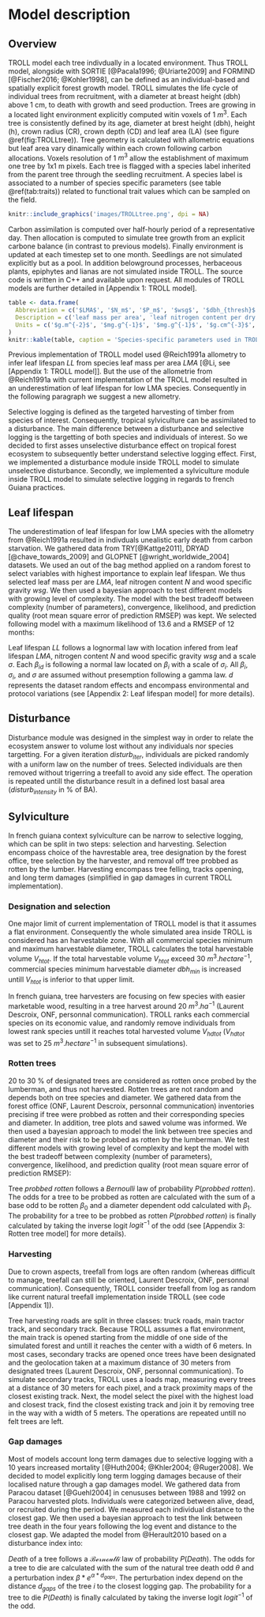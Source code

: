 # Model description

## Overview

TROLL model each tree indivdually in a located environment. Thus TROLL model, alongside with SORTIE  [@Pacala1996; @Uriarte2009] and FORMIND [@Fischer2016; @Kohler1998], can be defined as an individual-based and spatially explicit forest growth model. TROLL simulates the life cycle of individual trees from recruitment, with a diameter at breast height (dbh) above 1 cm, to death with growth and seed production. Trees are growing in a located light environment explicitly computed witin voxels of 1 $m^3$. Each tree is consistently defined by its age, diameter at brest height (dbh), height (h), crown radius (CR), crown depth (CD) and leaf area (LA) (see figure \@ref(fig:TROLLtree)). Tree geometry is calculated with allometric equations but leaf area vary dinamically within each crown following carbon allocations. Voxels resolution of 1 $m^3$ allow the establishment of maximum one tree by 1x1 m pixels. Each tree is flagged with a species label inherited from the parent tree through the seedling recruitment. A species label is associated to a number of species specific parameters (see table \@ref(tab:traits)) related to functional trait values which can be sampled on the field.

```r
knitr::include_graphics('images/TROLLtree.png', dpi = NA)
```

Carbon assimilation is computed over half-hourly period of a representative day. Then allocation is computed to simulate tree growth from an explicit carbone balance (in contrast to previous models). Finally environment is updated at each timestep set to one month. Seedlings are not simulated explicitly but as a pool. In addition belowground processes, herbaceous plants, epiphytes and lianas are not simulated inside TROLL. The source code is written in C++ and available upon request. All modules of TROLL models are further detailed in [Appendix 1: TROLL model].

```r
table <- data.frame(
  Abbreviation = c('$LMA$', '$N_m$', '$P_m$', '$wsg$', '$dbh_{thresh}$', '$h_{lim}$', '$a_h$'),
  Description = c('leaf mass per area', 'leaf nitrogen content per dry mass', 'leaf phosphorous content per dry mass', 'wood specific gravity', 'diameter at breasth height threshold', 'asymptotic height', 'parameter of the tree-height-dbh allometry'),
  Units = c('$g.m^{-2}$', '$mg.g^{-1}$', '$mg.g^{-1}$', '$g.cm^{-3}$', '$m$', '$m$', '$m$')
)
knitr::kable(table, caption = 'Species-specific parameters used in TROLL from @Li. Data originates from the BRIDGE [@Baraloto2010] and TRY [@Kattge2011] datasets.', format = 'pandoc')
```

Previous implementation of TROLL model used @Reich1991a allometry to infer leaf lifespan $LL$ from species leaf mass per area $LMA$ [@Li, see [Appendix 1: TROLL model]]. But the use of the allometrie from @Reich1991a with current implementation of the TROLL model resulted in an underestimation of leaf lifespan for low LMA species. Consequently in the following paragraph we suggest a new allometry.

Selective logging is defined as the targeted harvesting of timber from species of interest. Consequently, tropical sylviculture can be assimilated to a disturbance. The main difference between a disturbance and selective logging is the targetting of both species and individuals of interest. So we decided to first asses unselective disturbance effect on tropical forest ecosystem to subsequently better understand selective logging effect. First, we implemented a disturbance module inside TROLL model to simulate unselective disturbance. Secondly, we implemented a sylviculture module inside TROLL model to simulate selective logging in regards to french Guiana practices.

## Leaf lifespan

The underestimation of leaf lifespan for low LMA species with the allometry from @Reich1991a resulted in indivduals unealistic early death from carbon starvation. We gathered data from TRY[@Kattge2011], DRYAD [@chave_towards_2009] and GLOPNET [@wright_worldwide_2004] datasets. We used an out of the bag method applied on a random forest to select variables with highest importance to explain leaf lifespan. We thus selected leaf mass per are $LMA$, leaf nitrogen content $N$ and wood specific gravity $wsg$. We then used a bayesian approach to test different models with growing level of complexity. The model with the best tradeoff between complexity (number of parameters), convergence, likelihood, and prediction quality (root mean square error of prediction RMSEP) was kept. We selected following model with a maximum likelihood of 13.6 and a RMSEP of 12 months:

\begin{equation}
  LL_{d} \sim log\mathcal{N}({\beta_1}_d*LMA - {\beta_2}_d*N*\beta_3*wsg, \sigma)
  (\#eq:LL)
\end{equation}

Leaf lifespan $LL$ follows a lognormal law with location infered from leaf lifespan $LMA$, nitrogen content $N$ and wood specific gravity $wsg$ and a scale $\sigma$. Each ${\beta_i}_d$ is following a normal law located on $\beta_i$ with a scale of $\sigma_i$. All $\beta_i$, $\sigma_i$, and $\sigma$ are assumed without presemption following a gamma law. $d$ represents the dataset random effects and encompass environmental and protocol variations (see [Appendix 2: Leaf lifespan model] for more details).

## Disturbance

Disturbance module was designed in the simplest way in order to relate the ecosystem answer to volume lost without any individuals nor species targetting. For a given iteration $disturb_{iter}$, individuals are picked randomly with a uniform law on the number of trees. Selected individuals are then removed without trigerring a treefall to avoid any side effect. The operation is repeated untill the disturbance result in a defined lost basal area ($disturb_{intensity}$ in % of BA).

## Sylviculture

In french guiana context sylviculture can be narrow to selective logging, which can be split in two steps: selection and harvesting. Selection encompass choice of the havrestable area, tree designation by the forest office, tree selection by the harvester, and removal off tree probbed as rotten by the lumber. Harvesting encompass tree felling, tracks opening, and long term damages (simplified in gap damages in current TROLL implementation).

### Designation and selection

One major limit of current implementation of TROLL model is that it assumes a flat environment. Consequently the whole simulated area inside TROLL is considered has an harvestable zone. With all commercial species minimum and maximum harvestable diameter, TROLL calculates the total harvestable volume ${V_h}_{tot}$. If the total harvestable volume ${V_h}_{tot}$ exceed $30~m^3.hectare^{-1}$, commercial species minimum harvestable diameter $dbh_{min}$ is increased untill ${V_h}_{tot}$ is inferior to that upper limit.

In french guiana, tree harvesters are focusing on few species with easier marketable wood, resulting in a tree harvest around $20~m^3.ha^{-1}$ (Laurent Descroix, ONF, personnal communication). TROLL ranks each commercial species on its economic value, and randomly remove individuals from lowest rank species untill it reaches total harvested volume ${V_{hd}}_{tot}$ (${V_{hd}}_{tot}$ was set to $25~m^3.hectare^{-1}$ in subsequent simulations).

### Rotten trees

20 to 30 % of designated trees are considered as rotten once probed by the lumberman, and thus not harvested. Rotten trees are not random and depends both on tree species and diameter. We gathered data from the forest office (ONF, Laurent Descroix, personnal communication) inventories precising if tree were probbed as rotten and their corresponding species and diameter. In addition, tree plots and sawed volume was informed. We then used a bayesian approach to model the link between tree species and diameter and their risk to be probbed as rotten by the lumberman. We test different models with growing level of complexity and kept the model with the best tradeoff between complexity (number of parameters), convergence, likelihood, and prediction quality (root mean square error of prediction RMSEP):

\begin{equation}
  \begin{array}{c} 
    probbed~rotten \sim \mathcal{B}(P(probbed~rotten)) \\
    P(probbed~rotten) = logit^{-1}(\beta_0 + \beta_1*dbh) = \frac{e^{\beta_0 + \beta_1*dbh}}{1 + e^{\beta_0 + \beta_1*dbh}}
  \end{array}
  (\#eq:rotten)
\end{equation} 

Tree $probbed~rotten$ follows a $Bernoulli$ law of probability $P(probbed~rotten)$. The odds for a tree to be probbed as rotten are calculated with the sum of a base odd to be rotten $\beta_0$ and a diameter dependent odd calculated with $\beta_1$. The probability for a tree to be probbed as rotten $P(probbed~rotten)$ is finally calculated by taking the inverse logit $logit^{-1}$ of the odd (see [Appendix 3: Rotten tree model] for more details).

### Harvesting

Due to crown aspects, treefall from logs are often random (whereas difficult to manage, treefall can still be oriented, Laurent Descroix, ONF, personnal communication). Consequently, TROLL consider treefall from log as random like current natural treefall implementation inside TROLL (see code [Appendix 1]).

Tree harvesting roads are split in three classes: truck roads, main tractor track, and secondary track. Because TROLL assumes a flat environment, the main track is opened starting from the middle of one side of the simulated forest and untill it reaches the center with a width of 6 meters. In most cases, secondary tracks are opened once trees have been designated and the geolocation taken at a maximum distance of 30 meters from designated trees (Laurent Descroix, ONF, personnal communication). To simulate secondary tracks, TROLL uses a loads map, measuring every trees at a distance of 30 meters for each pixel, and  a track proximity maps of the closest existing track. Next, the model select the pixel with the highest load and closest track, find the closest existing track and join it by removing tree in the way with a width of 5 meters. The operations are repeated untill no felt trees are left.

### Gap damages

Most of models account long term damages due to selective logging with a 10 years increased mortality [@Huth2004; @Khler2004; @Ruger2008]. We decided to model explicitly long term logging damages because of their localised nature through a gap damages model. We gathered data from Paracou dataset [@Guehl2004] in cenususes between 1988 and 1992 on Paracou harvested plots. Individuals were categorized between alive, dead, or recruited during the period. We measured each individual distance to the closest gap. We then used a bayesian approach to test the link between tree death in the four years following the log event and distance to the closest gap. We adapted the model from @Herault2010 based on a disturbance index into:

\begin{equation}
  \begin{array}{c} 
    Death \sim \mathcal{B}(P(Death)) \\
    P(Death) = logit^{-1}(\theta + \beta*e^{\alpha*d_{gaps}}) = \frac{e^{\theta + \beta*e^{\alpha*d_{gaps}}}}{1 + e^{\theta + \beta*e^{\alpha*d_{gaps}}}}
  \end{array}
  (\#eq:death)
\end{equation} 

$Death$ of a tree follows a $\mathcal{Bernoulli}$ law of probability $P(Death)$. The odds for a tree to die are calculated with the sum of the natural tree death odd $\theta$ and a perturbation index $\beta*e^{\alpha*d_{gaps}}$. The perturbation index depend on the distance $d_{gaps}$ of the tree $i$ to the closest logging gap. The probability for a tree to die $P(Death)$ is finally calculated by taking the inverse logit $logit^{-1}$ of the odd.

